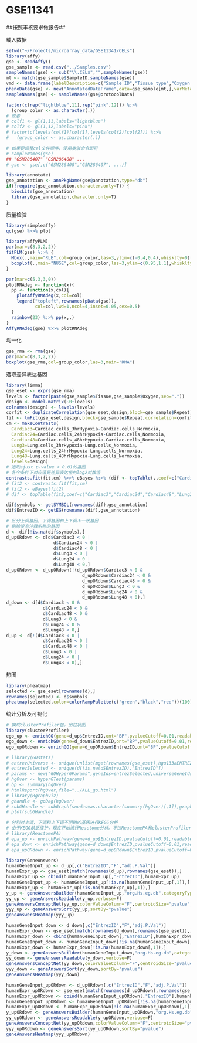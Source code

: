 GSE11341
========================================================

##按照丰核要求做报告##

载入数据
```r
setwd("~/Projects/microarray_data/GSE11341/CELs")
library(affy)
gse <- ReadAffy()
gse_sample <- read.csv("../Samples.csv")
sampleNames(gse) <- sub("\\.CEL$","",sampleNames(gse))
mt <- match(gse_sample$SampleID,sampleNames(gse))
vmd <- data.frame(labelDescription=c("Sample ID","Tissue type","Oxygen status","Repeat times"))
phenoData(gse) <- new("AnnotatedDataFrame",data=gse_sample[mt,],varMetadata=vmd)
sampleNames(gse) <- sampleNames(gse@protocolData)

factor(c(rep("lightblue",11),rep("pink",12))) %:>% 
  (group_color <- as.character(.))
# 或者
# colf1 <- gl(1,11,labels="lightblue")
# colf2 <- gl(1,12,labels="pink")
# factor(c(levels(colf1)[colf1],levels(colf2)[colf2])) %:>% 
#   (group_color <- as.character(.))

# 如果要调整cel文件顺序，使用类似命令即可
# sampleNames(gse)
## "GSM286407" "GSM286408" ...
# gse <- gse[,c("GSM286408","GSM286407", ...)]

library(annotate)
gse_annotation <- annPkgName(gse@annotation,type="db")
if(!require(gse_annotation,character.only=T)) {
  biocLite(gse_annotation)
  library(gse_annotation,character.only=T)
}
```

质量检验

```r
library(simpleaffy)
qc(gse) %>>% plot

library(affyPLM)
par(mar=c(8,3,2,2))
fitPLM(gse) %:>% {
  Mbox(.,main="RLE",col=group_color,las=3,ylim=c(-0.4,0.4),whisklty=0)
  boxplot(.,main="NUSE",col=group_color,las=3,ylim=c(0.95,1.1),whisklty=0)
}

par(mar=c(5,3,3,0))
plotRNAdeg <- function(x){
  pp <- function(x,col){
    plotAffyRNAdeg(x,col=col)
    legend("topleft",rownames(pData(gse)),
           col=col,lwd=1,ncol=4,inset=0.05,cex=0.5)
  }
  rainbow(23) %:>% pp(x,.)
}
AffyRNAdeg(gse) %>>% plotRNAdeg
```

均一化

```r
gse_rma <- rma(gse)
par(mar=c(8,3,2,2))
boxplot(gse_rma,col=group_color,las=3,main="RMA")
```

选取差异表达基因

```r
library(limma)
gse_eset <- exprs(gse_rma)
levels <- factor(paste(gse_sample$Tissue,gse_sample$Oxygen,sep="."))
design <- model.matrix(~0+levels)
colnames(design) <- levels(levels)
corfit <- duplicateCorrelation(gse_eset,design,block=gse_sample$Repeat)
fit <- lmFit(gse_eset,design,block=gse_sample$Repeat,correlation=corfit$consensus.correlation)
cm <- makeContrasts(
  Cardiac3=Cardiac.cells_3hrHypoxia-Cardiac.cells_Normoxia,
  Cardiac24=Cardiac.cells_24hrHypoxia-Cardiac.cells_Normoxia,
  Cardiac48=Cardiac.cells_48hrHypoxia-Cardiac.cells_Normoxia,
  Lung3=Lung.cells_3hrHypoxia-Lung.cells_Normoxia,
  Lung24=Lung.cells_24hrHypoxia-Lung.cells_Normoxia,
  Lung48=Lung.cells_48hrHypoxia-Lung.cells_Normoxia,
  levels=design)
# 选取ajust p-value < 0.01的基因
# 各个条件下对应值是差异表达值的log2对数值
contrasts.fit(fit,cm) %>>% eBayes %:>% (dif <- topTable(.,coef=c("Cardiac3","Cardiac24","Cardiac48","Lung3","Lung24","Lung48"),number=1000,p.value=0.01))
# fit2 <- contrasts.fit(fit,cm)
# fit2 <- eBayes(fit2)
# dif <- topTable(fit2,coef=c("Cardiac3","Cardiac24","Cardiac48","Lung3","Lung24","Lung48"),number=335)

dif$symbols <- getSYMBOL(rownames(dif),gse_annotation)
dif$EntrezID <- getEG(rownames(dif),gse_annotation)

# 区分上调基因，下调基因和上下调不一致基因
# 剔除没有注释名称的基因
d <- dif[!is.na(dif$symbols),]
d_upORdown <- d[d$Cardiac3 < 0 |
                  d$Cardiac24 < 0 |
                  d$Cardiac48 < 0 |
                  d$Lung3 < 0 |
                  d$Lung24 < 0 |
                  d$Lung48 < 0,]
d_upORdown <- d_upORdown[!(d_upORdown$Cardiac3 < 0 &
                             d_upORdown$Cardiac24 < 0 &
                             d_upORdown$Cardiac48 < 0 &
                             d_upORdown$Lung3 < 0 &
                             d_upORdown$Lung24 < 0 &
                             d_upORdown$Lung48 < 0),]
d_down <- d[d$Cardiac3 < 0 &
              d$Cardiac24 < 0 &
              d$Cardiac48 < 0 &
              d$Lung3 < 0 &
              d$Lung24 < 0 &
              d$Lung48 < 0,]
d_up <- d[!(d$Cardiac3 < 0 |
              d$Cardiac24 < 0 |
              d$Cardiac48 < 0 |
              d$Lung3 < 0 |
              d$Lung24 < 0 |
              d$Lung48 < 0),]
```

热图

```r
library(pheatmap)
selected <- gse_eset[rownames(d),]
rownames(selected) <- d$symbols
pheatmap(selected,color=colorRampPalette(c("green","black","red"))(100),border_color=NA)
```

统计分析及可视化

```r
# 换成clusterProfiler包，出柱状图
library(clusterProfiler)
ego_up <- enrichGO(gene=d_up$EntrezID,ont="BP",pvalueCutoff=0.01,readable=T)
ego_down <- enrichGO(gene=d_down$EntrezID,ont="BP",pvalueCutoff=0.01,readable=T)
ego_upORdown <- enrichGO(gene=d_upORdown$EntrezID,ont="BP",pvalueCutoff=0.01,readable=T)

# library(GOstats)
# entrezUniverse <- unique(unlist(mget(rownames(gse_eset),hgu133aENTREZID)))
# entrezSelected <- unique(d[!is.na(d$EntrezID),"EntrezID"])
# params <- new("GOHyperGParams",geneIds=entrezSelected,universeGeneIds=entrezUniverse,annotation=gse_annotation,ontology="BP",pvalueCutoff=0.001,conditional=F,testDirection="over")
# hgOver <- hyperGTest(params)
# bp <- summary(hgOver)
# htmlReport(hgOver,file="../ALL_go.html")
# library(Rgraphviz)
# ghandle <- goDag(hgOver)
# subGHandle <- subGraph(snodes=as.character(summary(hgOver)[,1]),graph=ghandle)
# plot(subGHandle)

# 分别对上调，下调和上下调不明确的基因进行KEGG分析
# 由于KEGG缺乏维护，现在开始流行Reactome分析。不过ReactomePA和clusterProfiler包分析enrichPathway和enrichKEGG结果数量明显少于GeneAnswers包，还有赖于未来的项目验证。
# library(ReactomePA)
# epa_up <- enrichPathway(gene=d_up$EntrezID,pvalueCutoff=0.01,readable=T)
# epa_down <- enrichPathway(gene=d_down$EntrezID,pvalueCutoff=0.01,readable=T)
# epa_upORdown <- enrichPathway(gene=d_upORdown$EntrezID,pvalueCutoff=0.01,readable=T)

library(GeneAnswers)
humanGeneInput_up <- d_up[,c("EntrezID","F","adj.P.Val")]
humanExpr_up <- gse_eset[match(rownames(d_up),rownames(gse_eset)),]
humanExpr_up <- cbind(humanGeneInput_up[,"EntrezID"],humanExpr_up)
humanGeneInput_up <- humanGeneInput_up[!is.na(humanGeneInput_up[,1]),]
humanExpr_up <- humanExpr_up[!is.na(humanExpr_up[,1]),]
y_up <- geneAnswersBuilder(humanGeneInput_up,"org.Hs.eg.db",categoryType="KEGG",testType="hyperG",pvalueT=0.01,geneExpressionProfile=humanExpr_up,verbose=F)
yy_up <- geneAnswersReadable(y_up,verbose=F)
geneAnswersConceptNet(yy_up,colorValueColumn="F",centroidSize="pvalue",output="interactive")
yyy_up <- geneAnswersSort(yy_up,sortBy="pvalue")
geneAnswersHeatmap(yyy_up)

humanGeneInput_down <- d_down[,c("EntrezID","F","adj.P.Val")]
humanExpr_down <- gse_eset[match(rownames(d_down),rownames(gse_eset)),]
humanExpr_down <- cbind(humanGeneInput_down[,"EntrezID"],humanExpr_down)
humanGeneInput_down <- humanGeneInput_down[!is.na(humanGeneInput_down[,1]),]
humanExpr_down <- humanExpr_down[!is.na(humanExpr_down[,1]),]
y_down <- geneAnswersBuilder(humanGeneInput_down,"org.Hs.eg.db",categoryType="KEGG",testType="hyperG",pvalueT=0.01,geneExpressionProfile=humanExpr_down,verbose=F)
yy_down <- geneAnswersReadable(y_down,verbose=F)
geneAnswersConceptNet(yy_down,colorValueColumn="F",centroidSize="pvalue",output="interactive")
yyy_down <- geneAnswersSort(yy_down,sortBy="pvalue")
geneAnswersHeatmap(yyy_down)

humanGeneInput_upORdown <- d_upORdown[,c("EntrezID","F","adj.P.Val")]
humanExpr_upORdown <- gse_eset[match(rownames(d_upORdown),rownames(gse_eset)),]
humanExpr_upORdown <- cbind(humanGeneInput_upORdown[,"EntrezID"],humanExpr_upORdown)
humanGeneInput_upORdown <- humanGeneInput_upORdown[!is.na(humanGeneInput_upORdown[,1]),]
humanExpr_upORdown <- humanExpr_upORdown[!is.na(humanExpr_upORdown[,1]),]
y_upORdown <- geneAnswersBuilder(humanGeneInput_upORdown,"org.Hs.eg.db",categoryType="KEGG",testType="hyperG",pvalueT=0.01,geneExpressionProfile=humanExpr_upORdown,verbose=F)
yy_upORdown <- geneAnswersReadable(y_upORdown,verbose=F)
geneAnswersConceptNet(yy_upORdown,colorValueColumn="F",centroidSize="pvalue",output="interactive")
yyy_upORdown <- geneAnswersSort(yy_upORdown,sortBy="pvalue")
geneAnswersHeatmap(yyy_upORdown)
```